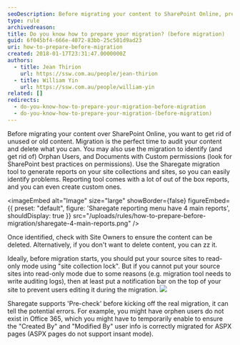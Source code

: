 ```yaml
---
seoDescription: Before migrating your content to SharePoint Online, prepare by removing unused or old items, auditing for Orphan Users and Documents with Custom permissions.
type: rule
archivedreason:
title: Do you know how to prepare your migration? (before migration)
guid: 6f045bf4-666e-4072-83bb-25c501d9ad23
uri: how-to-prepare-before-migration
created: 2018-01-17T23:31:47.0000000Z
authors:
  - title: Jean Thirion
    url: https://ssw.com.au/people/jean-thirion
  - title: William Yin
    url: https://ssw.com.au/people/william-yin
related: []
redirects:
  - do-you-know-how-to-prepare-your-migration-before-migration
  - do-you-know-how-to-prepare-your-migration-(before-migration)
---
```


Before migrating your content over SharePoint Online, you want to get rid of unused or old content. Migration is the perfect time to audit your content and delete what you can. You may also use the migration to identify (and get rid of) Orphan Users, and Documents with Custom permissions (look for SharePoint best practices on permissions).
Use the Sharegate migration tool to generate reports on your site collections and sites, so you can easily identify problems. Reporting tool comes with a lot of out of the box reports, and you can even create custom ones.


<imageEmbed
  alt="Image"
  size="large"
  showBorder={false}
  figureEmbed={{
    preset: "default",
    figure: 'Sharegate reporting menu have 4 main reports',
    shouldDisplay: true
  }}
  src="/uploads/rules/how-to-prepare-before-migration/sharegate-4-main-reports.png"
/>

Once identified, check with Site Owners to ensure the content can be deleted. Alternatively, if you don't want to delete content, you can zz it.

Ideally, before migration starts, you should put your source sites to read-only mode using "site collection lock". But if you cannot put your source sites into read-only mode due to some reasons (e.g. migration tool needs to write auditing logs), then at least put a notification bar on the top of your site to prevent users editing it during the migration.
![](migration_notification_bar.jpg)

Sharegate supports 'Pre-check' before kicking off the real migration, it can tell the potential errors. For example, you might have orphen users do not exist in Office 365, which you might have to temporarily enable to ensure the "Created By" and "Modified By" user info is correctly migrated for ASPX pages (ASPX pages do not support insant mode).